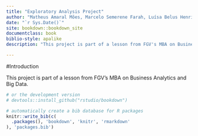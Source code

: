 ```yaml
--- 
title: "Exploratory Analysis Project"
author: "Matheus Amaral Mões, Marcelo Semerene Farah, Luísa Belus Henriques and Daniela de Góes N. Georg"
date: "`r Sys.Date()`"
site: bookdown::bookdown_site
documentclass: book
biblio-style: apalike
description: "This project is part of a lesson from FGV's MBA on Business Analytics and Big Data."

---
```


#Introduction

This project is part of a lesson from FGV's MBA on Business Analytics and Big Data.

```r

# or the development version
# devtools::install_github("rstudio/bookdown")
```


```r
# automatically create a bib database for R packages
knitr::write_bib(c(
  .packages(), 'bookdown', 'knitr', 'rmarkdown'
), 'packages.bib')
```

